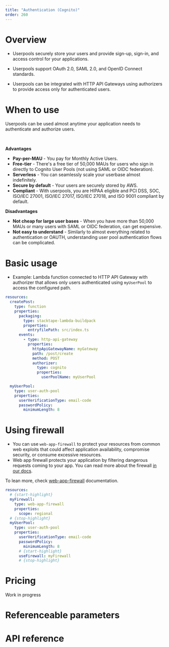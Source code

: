 ```yaml
---
title: "Authentication (Cognito)"
order: 260
---
```


# Overview

- Userpools securely store your users and provide sign-up, sign-in, and access control for your applications.

- Userpools support OAuth 2.0, SAML 2.0, and OpenID Connect standards.

- Userpools can be integrated with HTTP API Gateways using authorizers to provide access only for authenticated users.

# When to use

Userpools can be used almost anytime your application needs to authenticate and authorize users.

<br />

**Advantages**

- **Pay-per-MAU** - You pay for Monthly Active Users.
- **Free-tier** - There's a free tier of 50,000 MAUs for users who sign in directly to Cognito User Pools (not using
  SAML or OIDC federation).
- **Serverless** - You can seamlessly scale your userbase almost indefinitely.
- **Secure by default** - Your users are securely stored by AWS.
- **Compliant** - With userpools, you are HIPAA eligible and PCI DSS, SOC, ISO/IEC 27001, ISO/IEC 27017, ISO/IEC 27018,
  and ISO 9001 compliant by default.

**Disadvantages**

- **Not cheap for large user bases** - When you have more than 50,000 MAUs or many users with SAML or OIDC federation,
  can get expensive.
- **Not easy to understand** - Similarly to almost everything related to authentication or OAUTH, understanding user
  pool authentication flows can be complicated.

<Divider />

# Basic usage

- Example: Lambda function connected to HTTP API Gateway with authorizer that allows only users authenticated using
  `myUserPool` to access the configured path.

```yml
resources:
  createPost:
    type: function
    properties:
      packaging:
        type: stacktape-lambda-buildpack
        properties:
          entryfilePath: src/index.ts
      events:
        - type: http-api-gateway
          properties:
            httpApiGatewayName: myGateway
            path: /post/create
            method: POST
            authorizer:
              type: cognito
              properties:
                userPoolName: myUserPool

  myUserPool:
    type: user-auth-pool
    properties:
      userVerificationType: email-code
      passwordPolicy:
        minimumLength: 8
```

<Divider />

# Using firewall

-   You can use `web-app-firewall` to protect your resources from common web exploits that could affect application availability, compromise security, or consume excessive resources.
-   Web app firewall protects your application by filtering dangerous requests coming to your app. You can read more about the firewall [in our docs](/security-resources/web-app-firewalls/).

To lean more, check [web-app-firewall](/resources/web-app-firewalls/) documentation.

```yml
resources:
  # {start-highlight}
  myFirewall:
    type: web-app-firewall
    properties:
      scope: regional
  # {stop-highlight}
  myUserPool:
    type: user-auth-pool
    properties:
      userVerificationType: email-code
      passwordPolicy:
        minimumLength: 8
      # {start-highlight}
      useFirewall: myFirewall
      # {stop-highlight}
```

# Pricing

Work in progress

# Referenceable parameters

<ReferenceableParams resource="user-auth-pool" />

# API reference

<PropertiesTable definitionName="UserAuthPool" />

<PropertiesTable definitionName="UserPoolHooks" searchForReferencesInDefinition="UserAuthPool" />

<PropertiesTable definitionName="EmailConfiguration" searchForReferencesInDefinition="UserAuthPool" />

<PropertiesTable definitionName="InviteMessageConfig" searchForReferencesInDefinition="UserAuthPool" />

<PropertiesTable definitionName="UserVerificationMessageConfig" searchForReferencesInDefinition="UserAuthPool" />

<PropertiesTable definitionName="MfaConfiguration" searchForReferencesInDefinition="UserAuthPool" />

<PropertiesTable definitionName="PasswordPolicy" searchForReferencesInDefinition="UserAuthPool" />

<PropertiesTable definitionName="AttributeSchema" searchForReferencesInDefinition="UserAuthPool" />

<PropertiesTable definitionName="IdentityProvider" searchForReferencesInDefinition="UserAuthPool" />
